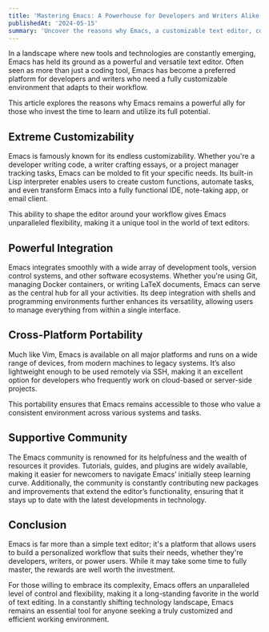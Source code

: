 ---
title: 'Mastering Emacs: A Powerhouse for Developers and Writers Alike'
publishedAt: '2024-05-15'
summary: 'Uncover the reasons why Emacs, a customizable text editor, continues to be a preferred choice for both developers and writers, thanks to its flexibility and endless possibilities.'
---

In a landscape where new tools and technologies are constantly emerging, Emacs has held its ground as a powerful and versatile text editor. Often seen as more than just a coding tool, Emacs has become a preferred platform for developers and writers who need a fully customizable environment that adapts to their workflow.

This article explores the reasons why Emacs remains a powerful ally for those who invest the time to learn and utilize its full potential.

## Extreme Customizability

Emacs is famously known for its endless customizability. Whether you're a developer writing code, a writer crafting essays, or a project manager tracking tasks, Emacs can be molded to fit your specific needs. Its built-in Lisp interpreter enables users to create custom functions, automate tasks, and even transform Emacs into a fully functional IDE, note-taking app, or email client.

This ability to shape the editor around your workflow gives Emacs unparalleled flexibility, making it a unique tool in the world of text editors.

## Powerful Integration

Emacs integrates smoothly with a wide array of development tools, version control systems, and other software ecosystems. Whether you're using Git, managing Docker containers, or writing LaTeX documents, Emacs can serve as the central hub for all your activities. Its deep integration with shells and programming environments further enhances its versatility, allowing users to manage everything from within a single interface.

## Cross-Platform Portability

Much like Vim, Emacs is available on all major platforms and runs on a wide range of devices, from modern machines to legacy systems. It’s also lightweight enough to be used remotely via SSH, making it an excellent option for developers who frequently work on cloud-based or server-side projects.

This portability ensures that Emacs remains accessible to those who value a consistent environment across various systems and tasks.

## Supportive Community

The Emacs community is renowned for its helpfulness and the wealth of resources it provides. Tutorials, guides, and plugins are widely available, making it easier for newcomers to navigate Emacs’ initially steep learning curve. Additionally, the community is constantly contributing new packages and improvements that extend the editor’s functionality, ensuring that it stays up to date with the latest developments in technology.

## Conclusion

Emacs is far more than a simple text editor; it's a platform that allows users to build a personalized workflow that suits their needs, whether they're developers, writers, or power users. While it may take some time to fully master, the rewards are well worth the investment.

For those willing to embrace its complexity, Emacs offers an unparalleled level of control and flexibility, making it a long-standing favorite in the world of text editing. In a constantly shifting technology landscape, Emacs remains an essential tool for anyone seeking a truly customized and efficient working environment.
